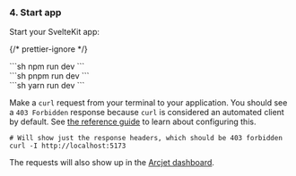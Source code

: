 
### 4. Start app

Start your SvelteKit app:

{/* prettier-ignore */}
<SelectableContent client:load syncKey="packageManager">
<div slot="npm" slotIdx="1">
```sh
npm run dev
```
</div>
<div slot="pnpm" slotIdx="2">
```sh
pnpm run dev
```
</div>
<div slot="yarn" slotIdx="3">
```sh
yarn run dev
```
</div>
</SelectableContent>

Make a `curl` request from your terminal to your application. You should see a
`403 Forbidden` response because `curl` is considered an automated client by
default. See [the reference guide](/bot-protection/reference) to learn about
configuring this.

```shell
# Will show just the response headers, which should be 403 forbidden
curl -I http://localhost:5173
```

The requests will also show up in the [Arcjet
dashboard](https://app.arcjet.com).
